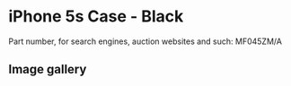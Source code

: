 
# iPhone 5s Case - Black

Part number, for search engines, auction websites and such: MF045ZM/A

## Image gallery

<div style={{ width: "768px" }}>
  <GalleryComponent
    images={[
      {
        original: "/everysource/MF045.png",
        thumbnail: "/everypreview/MF045.png",
      },
      {
        original: "/everysource/MF045_AV1_SILVER.png",
        thumbnail: "/everypreview/MF045_AV1_SILVER.png",
      },
      {
        original: "/everysource/MF045_AV1_SPACE_GRAY.png",
        thumbnail: "/everypreview/MF045_AV1_SPACE_GRAY.png",
      },
      {
        original: "/everysource/MF045_AV3.png",
        thumbnail: "/everypreview/MF045_AV3.png",
      }
    ]}
  />
</div>